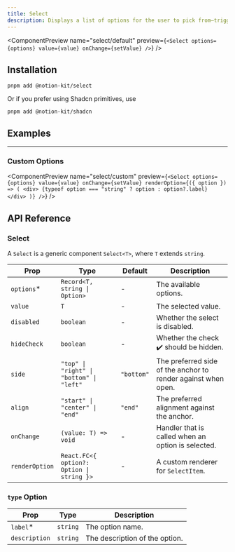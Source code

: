 ```yaml
---
title: Select
description: Displays a list of options for the user to pick from—triggered by a button.
---
```


<ComponentPreview
  name="select/default"
  preview={`<Select options={options} value={value} onChange={setValue} />`}
/>

## Installation

```package-install
pnpm add @notion-kit/select
```

Or if you prefer using Shadcn primitives, use

```package-install
pnpm add @notion-kit/shadcn
```

## Examples

---

### Custom Options

<ComponentPreview
  name="select/custom"
  preview={`<Select
    options={options}
    value={value}
    onChange={setValue}
    renderOption={({ option }) => (
      <div>
        {typeof option === "string" ? option : option?.label}
      </div>
    )}
  />`}
/>

## API Reference

### Select

A `Select` is a generic component `Select<T>`, where `T` extends `string`.

| Prop           | Type                                      | Default    | Description                                                   |
| -------------- | ----------------------------------------- | ---------- | ------------------------------------------------------------- |
| `options`\*    | `Record<T, string \| Option>`             | -          | The available options.                                        |
| `value`        | `T`                                       | -          | The selected value.                                           |
| `disabled`     | `boolean`                                 | -          | Whether the select is disabled.                               |
| `hideCheck`    | `boolean`                                 | -          | Whether the check ✔️ should be hidden.                        |
| `side`         | `"top" \| "right" \| "bottom" \| "left"`  | `"bottom"` | The preferred side of the anchor to render against when open. |
| `align`        | `"start" \| "center" \| "end"`            | `"end"`    | The preferred alignment against the anchor.                   |
| `onChange`     | `(value: T) => void`                      | -          | Handler that is called when an option is selected.            |
| `renderOption` | `React.FC<{ option?: Option \| string }>` | -          | A custom renderer for `SelectItem`.                           |

### `type` Option

| Prop          | Type     | Description                    |
| ------------- | -------- | ------------------------------ |
| `label`\*     | `string` | The option name.               |
| `description` | `string` | The description of the option. |
